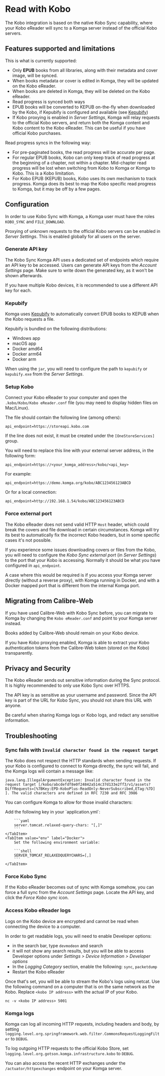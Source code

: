 
# Read with Kobo

The Kobo integration is based on the native Kobo Sync capability, where your Kobo eReader will sync to a Komga server instead of the official Kobo servers.

## Features supported and limitations

This is what is currently supported:
- Only **EPUB** books from all libraries, along with their metadata and cover image, will be synced.
- When books metadata or cover is edited in Komga, they will be updated on the Kobo eReader.
- When books are deleted in Komga, they will be deleted on the Kobo eReader.
- Read progress is synced both ways
- EPUB books will be converted to KEPUB on-the-fly when downloaded by the Kobo, if Kepubify is configured and available (see [Kepubify](#kepubify))
- If Kobo proxying is enabled in _Server Settings_, Komga will relay requests to the official Kobo servers, and return both the Komga content and Kobo content to the Kobo eReader. This can be useful if you have official Kobo purchases.

Read progress syncs in the following way:
- For pre-paginated books, the read progress will be accurate per page.
- For regular EPUB books, Kobo can only keep track of read progress at the beginning of a chapter, not within a chapter. Mid-chapter read progress will be lost when switching from Kobo to Komga or Komga to Kobo. This is a Kobo limitation.
- For Kobo EPUB (KEPUB) books, Kobo uses its own mechanism to track progress. Komga does its best to map the Kobo specific read progress to Komga, but it may be off by a few pages.

## Configuration

In order to use Kobo Sync with Komga, a Komga user must have the roles `KOBO_SYNC` and `FILE_DOWNLOAD`.

Proxying of unknown requests to the official Kobo servers can be enabled in _Server Settings_. This is enabled globally for all users on the server.

### Generate API key

The Kobo Sync Komga API uses a dedicated set of endpoints which require an API key to be accessed. Users can generate API keys from the _Account Settings_ page. Make sure to write down the generated key, as it won't be shown afterwards.

If you have multiple Kobo devices, it is recommended to use a different API key for each.

### Kepubify

Komga uses [Kepubify](https://pgaskin.net/kepubify/) to automatically convert EPUB books to KEPUB when the Kobo requests a file.

Kepubify is bundled on the following distributions:
- Windows app
- macOS app
- Docker amd64
- Docker arm64
- Docker arm

When using the `jar`, you will need to configure the path to `kepubify` or `kepubify.exe` from the _Server Settings_.

### Setup Kobo

Connect your Kobo eReader to your computer and open the `.kobo/Kobo/Kobo eReader.conf` file (you may need to display hidden files on Mac/Linux).

The file should contain the following line (among others):

```
api_endpoint=https://storeapi.kobo.com
```

If the line does not exist, it must be created under the `[OneStoreServices]` group.

You will need to replace this line with your external server address, in the following form:

```
api_endpoint=https://<your_komga_address>/kobo/<api_key>
```

For example:

```
api_endpoint=https://demo.komga.org/kobo/ABC123456123ABCD
```

Or for a local connection:

```
api_endpoint=http://192.168.1.54/kobo/ABC123456123ABCD
```

### Force external port

The Kobo eReader does not send valid HTTP `Host` header, which could break the covers and file download in certain circumstances.  Komga will try its best to automatically fix the incorrect Kobo headers, but in some specific cases it's not possible.

If you experience some issues downloading covers or files from the Kobo, you will need to configure the _Kobo Sync external port_ (in _Server Settings_) to the port that your Kobo is accessing. Normally it should be what you have configured in `api_endpoint`.

A case where this would be required is if you access your Komga server directly (without a reverse proxy), with Komga running in Docker, and with a Docker mapped port that is different from the internal Komga port.

## Migrating from Calibre-Web

If you have used Calibre-Web with Kobo Sync before, you can migrate to Komga by changing the `Kobo eReader.conf` and point to your Komga server instead.

Books added by Calibre-Web should remain on your Kobo device.

If you have Kobo proxying enabled, Komga is able to extract your Kobo authentication tokens from the Calibre-Web token (stored on the Kobo) transparently.

## Privacy and Security

The Kobo eReader sends out sensitive information during the Sync protocol. It is highly recommended to only use Kobo Sync over HTTPS.

The API key is as sensitive as your username and password. Since the API key is part of the URL for Kobo Sync, you should not share this URL with anyone.

Be careful when sharing Komga logs or Kobo logs, and redact any sensitive information.

## Troubleshooting

### Sync fails with `Invalid character found in the request target`

The Kobo does not respect the HTTP standards when sending requests. If your Kobo is configured to connect to Komga directly, the sync will fail, and the Komga logs will contain a message like:

```log
java.lang.IllegalArgumentException: Invalid character found in the request target [/kobo/abcdefdf8e0f24842a514c37d133e2ff3/v1/assets?DiffRequests=[%7BKey:EPD-KoboPlus-ReadOnly-NeverSubscribed,ETag:%7D] ]. The valid characters are defined in RFC 7230 and RFC 3986
```

You can configure Komga to allow for those invalid characters:

<Tabs>
    <TabItem value="yaml" label="Application.yml">
        Add the following key in your `application.yml`:

        ```yaml
        server.tomcat.relaxed-query-chars: "[,]"
        ```
    </TabItem>
    <TabItem value="env" label="Docker">
        Set the following environment variable:

        ```shell
        SERVER_TOMCAT_RELAXEDQUERYCHARS=[,]
        ```
    </TabItem>
</Tabs>

### Force Kobo Sync

If the Kobo eReader becomes out of sync with Komga somehow, you can force a full sync from the _Account Settings_ page. Locate the API key, and click the _Force Kobo sync_ icon.

### Access Kobo eReader logs

Logs on the Kobo device are encrypted and cannot be read when connecting the device to a computer.

In order to get readable logs, you will need to enable Developer options:
- in the search bar, type `devmodeon` and search
- it will not show any search results, but you will be able to access Developer options under _Settings > Device Information > Developer options_
- In the _Logging Category_ section, enable the following: `sync`, `packetdump`
- Restart the Kobo eReader

Once that's set, you will be able to stream the Kobo's logs using netcat. Use the following command on a computer that is on the same network as the Kobo. Replace `<kobo IP address>` with the actual IP of your Kobo.

```shell
nc -v <kobo IP address> 5001
```

### Komga logs

Komga can log all incoming HTTP requests, including headers and body, by setting `logging.level.org.springframework.web.filter.CommonsRequestLoggingFilter` to `DEBUG`.

To log outgoing HTTP requests to the official Kobo Store, set `logging.level.org.gotson.komga.infrastructure.kobo` to `DEBUG`.

You can also access the recent HTTP exchanges under the `/actuator/httpexchanges` endpoint on your Komga server.